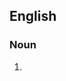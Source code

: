 {{also|peepshows}}
==English==

===Noun===
{{head|en|noun plural form}}

# {{plural of|peep show|lang=en}}
